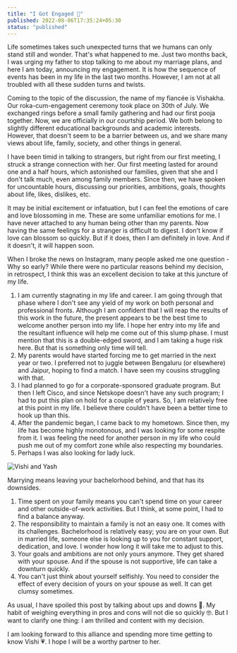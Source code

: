 ```yaml
---
title: "I Got Engaged 💍"
published: 2022-08-06T17:35:24+05:30
status: "published"
---
```


Life sometimes takes such unexpected turns that we humans can only stand still and wonder. That's what happened to me. Just two months back, I was urging my father to stop talking to me about my marriage plans, and here I am today, announcing my engagement. It is how the sequence of events has been in my life in the last two months. However, I am not at all troubled with all these sudden turns and twists.

Coming to the topic of the discussion, the name of my fiancée is Vishakha. Our roka-cum-engagement ceremony took place on 30th of July. We exchanged rings before a small family gathering and had our first pooja together. Now, we are officially in our courtship period. We both belong to slightly different educational backgrounds and academic interests. However, that doesn't seem to be a barrier between us, and we share many views about life, family, society, and other things in general.

I have been timid in talking to strangers, but right from our first meeting, I struck a strange connection with her. Our first meeting lasted for around one and a half hours, which astonished our families, given that she and I don't talk much, even among family members. Since then, we have spoken for uncountable hours, discussing our priorities, ambitions, goals, thoughts about life, likes, dislikes, etc.

It may be initial excitement or infatuation, but I can feel the emotions of care and love blossoming in me. These are some unfamiliar emotions for me. I have never attached to any human being other than my parents. Now having the same feelings for a stranger is difficult to digest. I don't know if love can blossom so quickly. But if it does, then I am definitely in love. And if it doesn't, it will happen soon.

When I broke the news on Instagram, many people asked me one question - Why so early? While there were no particular reasons behind my decision, in retrospect, I think this was an excellent decision to take at this juncture of my life.

1. I am currently stagnating in my life and career. I am going through that phase where I don't see any yield of my work on both personal and professional fronts. Although I am confident that I will reap the results of this work in the future, the present appears to be the best time to welcome another person into my life. I hope her entry into my life and the resultant influence will help me come out of this slump phase. I must mention that this is a double-edged sword, and I am taking a huge risk here. But that is something only time will tell.
2. My parents would have started forcing me to get married in the next year or two. I preferred not to juggle between Bengaluru (or elsewhere) and Jaipur, hoping to find a match. I have seen my cousins struggling with that.
3. I had planned to go for a corporate-sponsored graduate program. But then I left Cisco, and since Netskope doesn't have any such program; I had to put this plan on hold for a couple of years. So, I am relatively free at this point in my life. I believe there couldn't have been a better time to hook up than this.
4. After the pandemic began, I came back to my hometown. Since then, my life has become highly monotonous, and I was looking for some respite from it. I was feeling the need for another person in my life who could push me out of my comfort zone while also respecting my boundaries.
5. Perhaps I was also looking for lady luck.

![Vishi and Yash](/posts/vishi_and_yash.jpg "Vishi and Yash")

Marrying means leaving your bachelorhood behind, and that has its downsides.

1. Time spent on your family means you can't spend time on your career and other outside-of-work activities. But I think, at some point, I had to find a balance anyway.
2. The responsibility to maintain a family is not an easy one. It comes with its challenges. Bachelorhood is relatively easy; you are on your own. But in married life, someone else is looking up to you for constant support, dedication, and love. I wonder how long it will take me to adjust to this.
3. Your goals and ambitions are not only yours anymore. They get shared with your spouse. And if the spouse is not supportive, life can take a downturn quickly.
4. You can't just think about yourself selfishly. You need to consider the effect of every decision of yours on your spouse as well. It can get clumsy sometimes.

As usual, I have spoiled this post by talking about ups and downs 🤣. My habit of weighing everything in pros and cons will not die so quickly 🤓. But I want to clarify one thing: I am thrilled and content with my decision.

I am looking forward to this alliance and spending more time getting to know Vishi 💗. I hope I will be a worthy partner to her.
